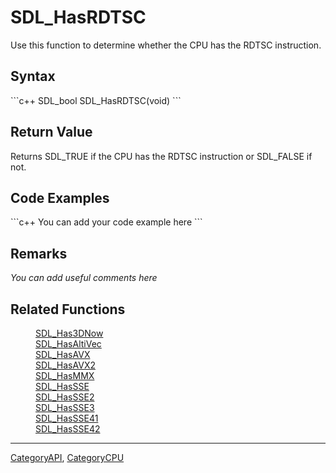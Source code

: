 <!-- pragma section-numbers off -->
<!-- pragma disable-camelcase -->

= SDL_HasRDTSC =
Use this function to determine whether the CPU has the RDTSC instruction.


== Syntax ==
```c++
SDL_bool SDL_HasRDTSC(void)
```

== Return Value ==
Returns SDL_TRUE if the CPU has the RDTSC instruction or SDL_FALSE if not.

== Code Examples ==
```c++
You can add your code example here
```

== Remarks ==
''You can add useful comments here''

== Related Functions ==
:[[SDL_Has3DNow]]
:[[SDL_HasAltiVec]]
:[[SDL_HasAVX]]
:[[SDL_HasAVX2]]
:[[SDL_HasMMX]]
:[[SDL_HasSSE]]
:[[SDL_HasSSE2]]
:[[SDL_HasSSE3]]
:[[SDL_HasSSE41]]
:[[SDL_HasSSE42]]

----
[[CategoryAPI]], [[CategoryCPU]]
